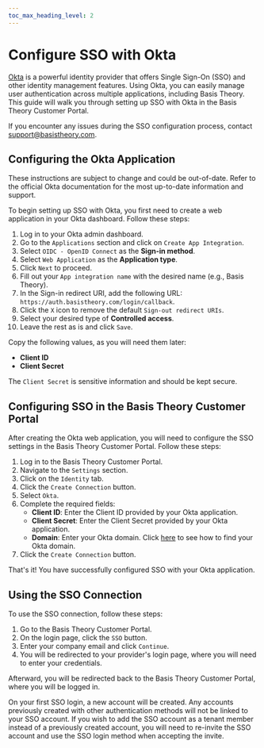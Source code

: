 ```yaml
---
toc_max_heading_level: 2
---
```



# Configure SSO with Okta

[Okta](https://www.okta.com) is a powerful identity provider that offers Single Sign-On (SSO) and other identity management features. Using Okta, you can easily manage user authentication across multiple applications, including Basis Theory.
This guide will walk you through setting up SSO with Okta in the Basis Theory Customer Portal.

<Alert>If you encounter any issues during the SSO configuration process, contact <a href="mailto:support@basistheory.com">support@basistheory.com</a>.</Alert>

## Configuring the Okta Application

<Alert>These instructions are subject to change and could be out-of-date. Refer to the official Okta documentation for the most up-to-date information and support.</Alert>

To begin setting up SSO with Okta, you first need to create a web application in your Okta dashboard. Follow these steps:

1. Log in to your Okta admin dashboard.
2. Go to the `Applications` section and click on `Create App Integration`.
3. Select `OIDC - OpenID Connect` as the **Sign-in method**.
4. Select `Web Application` as the **Application type**.
5. Click `Next` to proceed.
6. Fill out your `App integration name` with the desired name (e.g., Basis Theory).
7. In the Sign-in redirect URI, add the following URL: `https://auth.basistheory.com/login/callback`.
8. Click the `X` icon to remove the default `Sign-out redirect URIs`.
9. Select your desired type of **Controlled access**.
10. Leave the rest as is and click `Save`.

Copy the following values, as you will need them later:
- **Client ID**
- **Client Secret**

<Alert type={Alerts.WARNING}>The `Client Secret` is sensitive information and should be kept secure.</Alert>

## Configuring SSO in the Basis Theory Customer Portal

After creating the Okta web application, you will need to configure the SSO settings in the Basis Theory Customer Portal. Follow these steps:

1. Log in to the Basis Theory Customer Portal.
2. Navigate to the `Settings` section.
3. Click on the `Identity` tab.
4. Click the `Create Connection` button.
5. Select `Okta`.
6. Complete the required fields:
    - **Client ID**: Enter the Client ID provided by your Okta application.
    - **Client Secret**: Enter the Client Secret provided by your Okta application.
    - **Domain**: Enter your Okta domain. Click [here](https://developer.okta.com/docs/guides/find-your-domain/main/) to see how to find your Okta domain.
7. Click the `Create Connection` button.

That's it! You have successfully configured SSO with your Okta application.

## Using the SSO Connection

To use the SSO connection, follow these steps:

1. Go to the Basis Theory Customer Portal.
2. On the login page, click the `SSO` button.
3. Enter your company email and click `Continue`.
4. You will be redirected to your provider's login page, where you will need to enter your credentials.

Afterward, you will be redirected back to the Basis Theory Customer Portal, where you will be logged in.

<Alert>On your first SSO login, a new account will be created. Any accounts previously created with other authentication methods will not be linked to your SSO account.
If you wish to add the SSO account as a tenant member instead of a previously created account, you will need to re-invite the SSO account and use the SSO login method when accepting the invite.</Alert>
